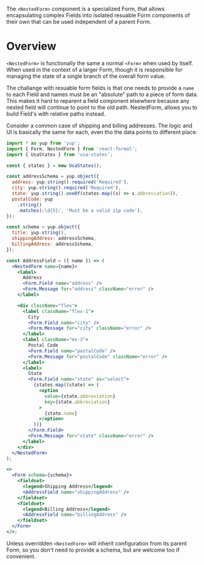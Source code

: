 The `<NestedForm>` component is a specialized Form, that allows encapsulating
complex Fields into isolated resuable Form components of their own that can
be used independent of a parent Form.

# Overview

`<NestedForm>` is functionally the same a normal `<Form>` when used by itself.
When used in the context of a larger Form, though it is responsible for managing
the state of a single branch of the overall form value.

The challange with resuable form fields is that one needs to provide a `name`
to each Field and names must be an "absolute" path to a piece of form data. This
makes it hard to reparent a field component elsewhere because any nested field
will continue to point to the old path. NestedForm, allows you to build Field's
with relative paths instead.

Consider a common case of shipping and billing addresses. The logic and UI is basically
the same for each, even tho the data points to different place:

```jsx
import * as yup from 'yup';
import { Form, NestedForm } from 'react-formal';
import { UsaStates } from 'usa-states';

const { states } = new UsaStates();

const addressSchema = yup.object({
  address: yup.string().required('Required'),
  city: yup.string().required('Required'),
  state: yup.string().oneOf(states.map((s) => s.abbreviation)),
  postalCode: yup
    .string()
    .matches(/\d{5}/, 'Must be a valid zip code'),
});

const schema = yup.object({
  title: yup.string(),
  shippingAddress: addressSchema,
  billingAddress: addressSchema,
});

const AddressField = ({ name }) => (
  <NestedForm name={name}>
    <label>
      Address
      <Form.Field name="address" />
      <Form.Message for="address" className="error" />
    </label>

    <div className="flex">
      <label className="flex-1">
        City
        <Form.Field name="city" />
        <Form.Message for="city" className="error" />
      </label>
      <label className="mx-3">
        Postal Code
        <Form.Field name="postalCode" />
        <Form.Message for="postalCode" className="error" />
      </label>
      <label>
        State
        <Form.Field name="state" as="select">
          {states.map((state) => (
            <option
              value={state.abbreviation}
              key={state.abbreviation}
            >
              {state.name}
            </option>
          ))}
        </Form.Field>
        <Form.Message for="state" className="error" />
      </label>
    </div>
  </NestedForm>
);

<>
  <Form schema={schema}>
    <fieldset>
      <legend>Shipping Address</legend>
      <AddressField name="shippingAddress" />
    </fieldset>
    <fieldset>
      <legend>Billing Address</legend>
      <AddressField name="billingAddress" />
    </fieldset>
  </Form>
</>;
```

Unless overridden `<NestedForm>` will inherit configuration from its parent Form,
so you don't need to provide a schema, but are welcome too if convenient.
